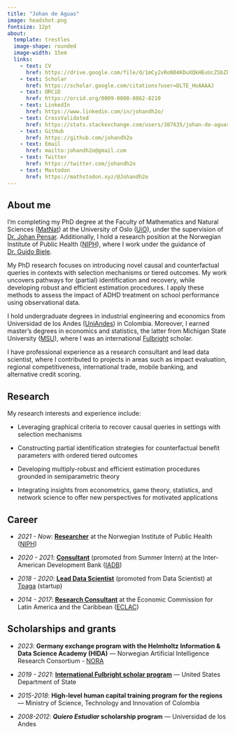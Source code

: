 ```yaml
---
title: "Johan de Aguas"
image: headshot.png
fontsize: 12pt
about: 
  template: trestles
  image-shape: rounded
  image-width: 15em
  links:
    - text: CV
      href: https://drive.google.com/file/d/1mCy2vRoN04KDuXQkHEuUcZSbZkfc_i5v/view?usp=sharing 
    - text: Scholar
      href: https://scholar.google.com/citations?user=DLTE_HoAAAAJ
    - text: ORCiD
      href: https://orcid.org/0009-0008-0862-8210
    - text: LinkedIn
      href: https://www.linkedin.com/in/johandh2o/
    - text: CrossValidated
      href: https://stats.stackexchange.com/users/387635/johan-de-aguas
    - text: GitHub
      href: https://github.com/johandh2o
    - text: Email
      href: mailto:johandh2o@gmail.com
    - text: Twitter
      href: https://twitter.com/johandh2o
    - text: Mastodon
      href: https://mathstodon.xyz/@Johandh2o
---
```


## About me

I'm completing my PhD degree at the Faculty of Mathematics and Natural Sciences ([MatNat](https://www.mn.uio.no/english/)) at the University of Oslo ([UiO](https://www.uio.no/english/)), under the supervision of [Dr. Johan Pensar](https://www.mn.uio.no/math/english/people/aca/johanpen/). Additionally, I hold a research position at the Norwegian Institute of Public Health ([NIPH](https://www.fhi.no/en/)), where I work under the guidance of [Dr. Guido Biele](https://gbiele.github.io/). 

My PhD research focuses on introducing novel causal and counterfactual queries in contexts with selection mechanisms or tiered outcomes. My work uncovers pathways for (partial) identification and recovery, while developing robust and efficient estimation procedures. I apply these methods to assess the impact of ADHD treatment on school performance using observational data.

I hold undergraduate degrees in industrial engineering and economics from Universidad de los Andes ([UniAndes](https://uniandes.edu.co/en)) in Colombia. Moreover, I earned master’s degrees in economics and statistics, the latter from Michigan State University ([MSU](https://msu.edu/)), where I was an international [Fulbright](https://foreign.fulbrightonline.org/) scholar.

I have professional experience as a research consultant and lead data scientist, where I contributed to projects in areas such as impact evaluation, regional competitiveness, international trade, mobile banking, and alternative credit scoring.

## Research

My research interests and experience include:

- Leveraging graphical criteria to recover causal queries in settings with selection mechanisms

- Constructing partial identification strategies for counterfactual benefit parameters with ordered tiered outcomes

- Developing multiply-robust and efficient estimation procedures grounded in semiparametric theory

- Integrating insights from econometrics, game theory, statistics, and network science to offer new perspectives for motivated applications

## Career

-   *2021 - Now*: [**Researcher**]{.underline} at the Norwegian Institute of Public Health ([NIPH](https://www.fhi.no/en/))

-   *2020 - 2021*: [**Consultant**]{.underline} (promoted from Summer Intern) at the Inter-American Development Bank ([IADB](https://www.iadb.org/en/about-us/overview))

-   *2018 - 2020*: [**Lead Data Scientist**]{.underline} (promoted from Data Scientist) at [Tpaga](https://tpaga.co) (startup)

-   *2014 - 2017*: [**Research Consultant**]{.underline} at the Economic Commission for Latin America and the Caribbean ([ECLAC](https://www.cepal.org/en/headquarters-and-offices/eclac-bogota))

## Scholarships and grants

- *2023*:  **Germany exchange program with the Helmholtz Information & Data Science Academy (HIDA)** --- Norwegian Artificial Intelligence Research Consortium - [NORA](https://www.nora.ai)

- *2019 - 2021*:  [**International Fulbright scholar program**](https://foreign.fulbrightonline.org/) --- United States Department of State

- *2015-2018*:  **High-level human capital training program for the regions** --- Ministry of Science, Technology and Innovation of Colombia

- *2008-2012*: **_Quiero Estudiar_ scholarship program** --- Universidad de los Andes
